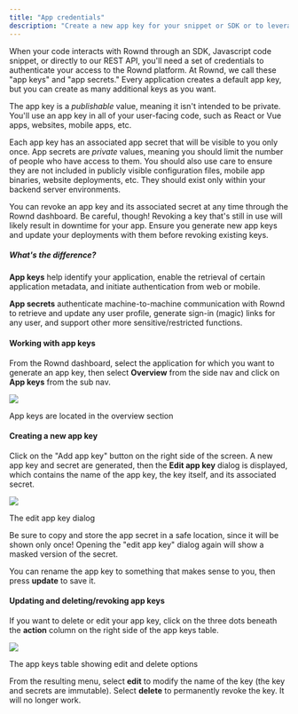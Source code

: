 ```yaml
---
title: "App credentials"
description: "Create a new app key for your snippet or SDK or to leverage the Rownd API."
---
```


When your code interacts with Rownd through an SDK, Javascript code snippet, or directly to our REST API, you'll need a set of credentials to authenticate your access to the Rownd platform. At Rownd, we call these "app keys" and "app secrets." Every application creates a default app key, but you can create as many additional keys as you want.

The app key is a _publishable_ value, meaning it isn't intended to be private. You'll use an app key in all of your user-facing code, such as React or Vue apps, websites, mobile apps, etc.

Each app key has an associated app secret that will be visible to you only once. App secrets are _private_ values, meaning you should limit the number of people who have access to them. You should also use care to ensure they are not included in publicly visible configuration files, mobile app binaries, website deployments, etc. They should exist only within your backend server environments.

You can revoke an app key and its associated secret at any time through the Rownd dashboard. Be careful, though! Revoking a key that's still in use will likely result in downtime for your app. Ensure you generate new app keys and update your deployments with them before revoking existing keys.

##### What's the difference?

**App keys** help identify your application, enable the retrieval of certain application metadata, and initiate authentication from web or mobile.

**App secrets** authenticate machine-to-machine communication with Rownd to retrieve and update any user profile, generate sign-in (magic) links for any user, and support other more sensitive/restricted functions.

#### Working with app keys

From the Rownd dashboard, select the application for which you want to generate an app key, then select **Overview** from the side nav and click on **App keys** from the sub nav.

![](/images/image.png)

App keys are located in the overview section

#### Creating a new app key

Click on the "Add app key" button on the right side of the screen. A new app key and secret are generated, then the **Edit app key** dialog is displayed, which contains the name of the app key, the key itself, and its associated secret.

![](/images/image.png)

The edit app key dialog

Be sure to copy and store the app secret in a safe location, since it will be shown only once! Opening the "edit app key" dialog again will show a masked version of the secret.

You can rename the app key to something that makes sense to you, then press **update** to save it.

#### Updating and deleting/revoking app keys

If you want to delete or edit your app key, click on the three dots beneath the **action** column on the right side of the app keys table.

![](/images/image.png)

The app keys table showing edit and delete options

From the resulting menu, select **edit** to modify the name of the key (the key and secrets are immutable). Select **delete** to permanently revoke the key. It will no longer work.